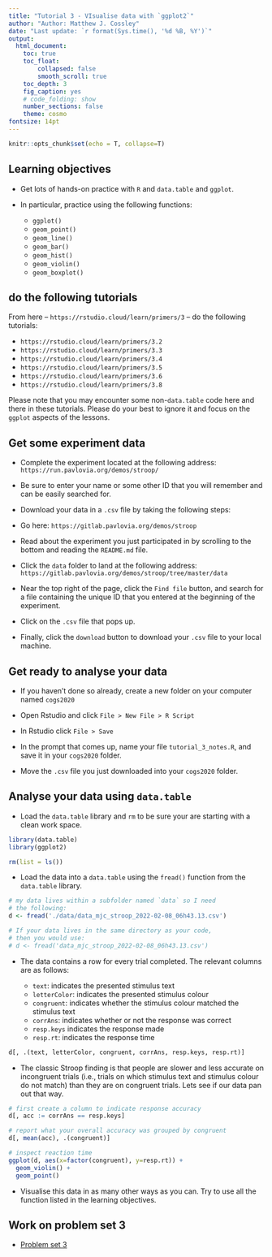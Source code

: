 ```yaml
---
title: "Tutorial 3 - VIsualise data with `ggplot2`"
author: "Author: Matthew J. Cossley"
date: "Last update: `r format(Sys.time(), '%d %B, %Y')`"
output:
  html_document:
    toc: true
    toc_float:
        collapsed: false
        smooth_scroll: true
    toc_depth: 3
    fig_caption: yes
    # code_folding: show
    number_sections: false
    theme: cosmo
fontsize: 14pt
---
```


```r
knitr::opts_chunk$set(echo = T, collapse=T)
```

## Learning objectives

* Get lots of hands-on practice with `R` and `data.table`
and `ggplot`.

* In particular, practice using the following functions:
  * `ggplot()`
  * `geom_point()`
  * `geom_line()`
  * `geom_bar()`
  * `geom_hist()`
  * `geom_violin()`
  * `geom_boxplot()`
  
## do the following tutorials
From here -- `https://rstudio.cloud/learn/primers/3` --  do
the following tutorials:

* `https://rstudio.cloud/learn/primers/3.2`
* `https://rstudio.cloud/learn/primers/3.3`
* `https://rstudio.cloud/learn/primers/3.4`
* `https://rstudio.cloud/learn/primers/3.5`
* `https://rstudio.cloud/learn/primers/3.6`
* `https://rstudio.cloud/learn/primers/3.8`

Please note that you may encounter some non-`data.table`
code here and there in these tutorials. Please do your best
to ignore it and focus on the `ggplot` aspects of the
lessons.

## Get some experiment data
* Complete the experiment located at the following address:
`https://run.pavlovia.org/demos/stroop/`

* Be sure to enter your name or some other ID that you will
remember and can be easily searched for.

* Download your data in a `.csv` file by taking the
following steps:

* Go here: `https://gitlab.pavlovia.org/demos/stroop`

* Read about the experiment you just participated in by
scrolling to the bottom and reading the `README.md` file.

* Click the `data` folder to land at the following address:
`https://gitlab.pavlovia.org/demos/stroop/tree/master/data`

* Near the top right of the page, click the `Find file`
button, and search for a file containing the unique ID that
you entered at the beginning of the experiment.

* Click on the `.csv` file that pops up.

* Finally, click the `download` button to download your
`.csv` file to your local machine.


## Get ready to analyse your data
* If you haven't done so already, create a new folder on
your computer named `cogs2020`

* Open Rstudio and click `File > New File > R Script`

* In Rstudio click `File > Save`

* In the prompt that comes up, name your file
`tutorial_3_notes.R`, and save it in your `cogs2020` folder.

* Move the `.csv` file you just downloaded into your
`cogs2020` folder.


## Analyse your data using `data.table`
* Load the `data.table` library and `rm` to be sure your are
starting with a clean work space.
```r
library(data.table)
library(ggplot2)

rm(list = ls())
```

* Load the data into a `data.table` using the `fread()`
function from the `data.table` library.
```r
# my data lives within a subfolder named `data` so I need
# the following:
d <- fread('./data/data_mjc_stroop_2022-02-08_06h43.13.csv')

# If your data lives in the same directory as your code,
# then you would use:
# d <- fread('data_mjc_stroop_2022-02-08_06h43.13.csv')
```

* The data contains a row for every trial completed. The
relevant columns are as follows:

  * `text`: indicates the presented stimulus text
  * `letterColor`: indicates the presented stimulus colour
  * `congruent`: indicates whether the stimulus colour
  matched the stimulus text
  * `corrAns`: indicates whether or not the response was correct
  * `resp.keys` indicates the response made
  * `resp.rt`: indicates the response time

```r
d[, .(text, letterColor, congruent, corrAns, resp.keys, resp.rt)]
```

* The classic Stroop finding is that people are slower and
less accurate on incongruent trials (i.e., trials on which
stimulus text and stimulus colour do not match) than they
are on congruent trials. Lets see if our data pan out that way.

```r
# first create a column to indicate response accuracy
d[, acc := corrAns == resp.keys]

# report what your overall accuracy was grouped by congruent
d[, mean(acc), .(congruent)]

# inspect reaction time 
ggplot(d, aes(x=factor(congruent), y=resp.rt)) + 
  geom_violin() +
  geom_point()
```

* Visualise this data in as many other ways as you can. Try
to use all the function listed in the learning objectives.

## Work on problem set 3
* [Problem set 3](homework_3.html)